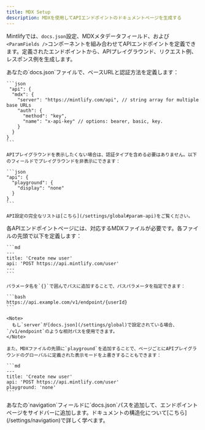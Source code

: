 ```yaml
---
title: MDX Setup
description: MDXを使用してAPIエンドポイントのドキュメントページを生成する
---
```


Mintlifyでは、`docs.json`設定、MDXメタデータフィールド、および`<ParamFields />`コンポーネントを組み合わせてAPIエンドポイントを定義できます。定義されたエンドポイントから、APIプレイグラウンド、リクエスト例、レスポンス例を生成します。

<Steps>
  <Step title="Configure your API">
    あなたの`docs.json`ファイルで、ベースURLと認証方法を定義します：

    ```json
     "api": {
      "mdx": {
        "server": "https://mintlify.com/api", // string array for multiple base URLs
        "auth": {
          "method": "key",
          "name": "x-api-key" // options: bearer, basic, key.
        }
      }
    }
    ```

    APIプレイグラウンドを表示したくない場合は、認証タイプを含める必要はありません。以下のフィールドでプレイグラウンドを非表示にできます：

    ```json
    "api": {
      "playground": {
        "display": "none"
      }
    }
    ```

    API設定の完全なリストは[こちら](/settings/global#param-api)をご覧ください。
  </Step>

  <Step title="Create your endpoint pages">
    各APIエンドポイントページには、対応するMDXファイルが必要です。各ファイルの先頭で以下を定義します：

    ```md
    ---
    title: 'Create new user'
    api: 'POST https://api.mintlify.com/user'
    ---
    ```

    パラメータ名を`{}`で囲んでパスに追加することで、パスパラメータを指定できます：

    ```bash
    https://api.example.com/v1/endpoint/{userId}
    ```

    <Note>
      もし`server`が[docs.json](/settings/global)で設定されている場合、`/v1/endpoint`のような相対パスを使用できます。
    </Note>

    また、MDXファイルの先頭に`playground`を追加することで、ページごとにAPIプレイグラウンドのグローバルに定義された表示モードを上書きすることもできます：

    ```md
    ---
    title: 'Create new user'
    api: 'POST https://api.mintlify.com/user'
    playground: 'none'
    ```
  </Step>

  <Step title="Add your endpoints to your docs">
    あなたの`navigation`フィールドに`docs.json`パスを追加して、エンドポイントページをサイドバーに追加します。ドキュメントの構造化について[こちら](/settings/navigation)で詳しく学べます。
  </Step>
</Steps>
